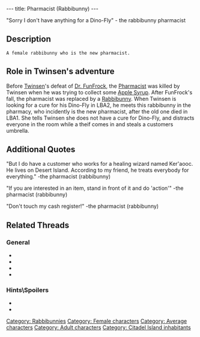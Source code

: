 ---
title: Pharmacist (Rabbibunny)
---

"Sorry I don't have anything for a Dino-Fly"
- the rabbibunny pharmacist

{{Character|
Name=The Pharmacist|
Image=Pharmacist.JPG|
Race=[[Rabbibunny]]|
Gender=Female|
Size=Medium|
Age=Adult}}

==Description==

 A female rabbibunny who is the new pharmacist. 

==Role in Twinsen's adventure==

Before [[Twinsen]]'s defeat of [[Dr. FunFrock]], the [[Pharmacist]] was killed by Twinsen when he was trying to collect some [[Apple Syrup]]. After FunFrock's fall, the pharmacist was replaced by a [[Rabbibunny]]. When Twinsen is looking for a cure for his Dino-Fly in LBA2, he meets this rabbibunny in the pharmacy, who incidently is the new pharmacist, after the old one died in LBA1. She tells Twinsen she does not have a cure for Dino-Fly, and distracts everyone in the room while a theif comes in and steals a customers umbrella.

==Additional Quotes==

"But I do have a customer who works for a healing wizard named Ker'aooc.
He lives on Desert Island. According to my friend, he treats everybody for everything."
-the pharmacist (rabbibunny)

"If you are interested in an item, stand in front of it and do 'action'"
-the pharmacist (rabbibunny)

"Don't touch my cash register!"
-the pharmacist (rabbibunny)

== Related Threads ==
=== General ===
* {{thread|id=4091|title=Quote #340, from Little Big Adventure 2\Twinsen's Odyssey}}
* {{thread|id=3650|title=Twinsen is having an affair?}}
* {{thread|id=3121|title=Another quotes from LBA...}}
* {{thread|id=155|title=Twinsun - a happy jolly place? I THINK NOT}}

=== Hints\Spoilers ===
* {{thread|id=3937|title=LBA2: quetch and Pharmacist}}
* {{thread|id=1413|title=Unsolved mysteries}}


[[Category: Rabbibunnies]]
[[Category: Female characters]]
[[Category: Average characters]]
[[Category: Adult characters]]
[[Category: Citadel Island inhabitants]]